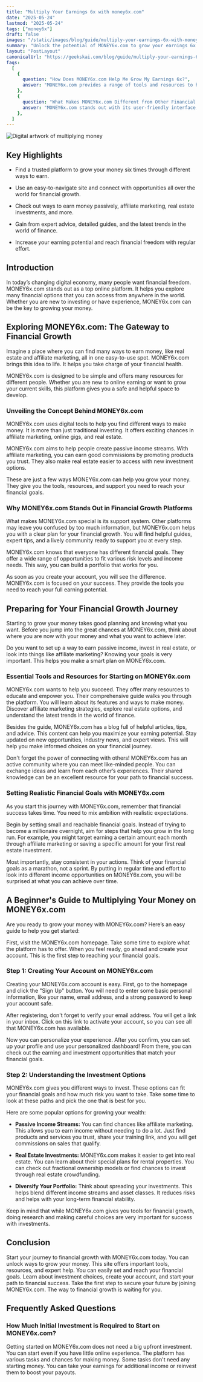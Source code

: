```yaml
---
title: "Multiply Your Earnings 6x with money6x.com"
date: "2025-05-24"
lastmod: "2025-05-24"
tags: ["money6x"]
draft: false
images: "/static/images/blog/guide/multiply-your-earnings-6x-with-money6xcom.png"
summary: "Unlock the potential of MONEY6x.com to grow your earnings 6x. Find out how to achieve financial abundance on our blog."
layout: "PostLayout"
canonicalUrl: "https://geekskai.com/blog/guide/multiply-your-earnings-6x-with-money6xcom/"
faqs:
  [
    {
      question: "How Does MONEY6x.com Help Me Grow My Earnings 6x?",
      answer: "MONEY6x.com provides a range of tools and resources to help you grow your earnings. From passive income streams to real estate investments, the platform offers various ways to multiply your money.",
    },
    {
      question: "What Makes MONEY6x.com Different from Other Financial Platforms?",
      answer: "MONEY6x.com stands out with its user-friendly interface, expert advice, and a wide range of investment options. It is designed to help you reach your financial goals with ease.",
    },
  ]
---
```


![Digital artwork of multiplying money](/static/images/blog/guide/multiply-your-earnings-6x-with-money6xcom.png)

## Key Highlights

- Find a trusted platform to grow your money six times through different ways to earn.

- Use an easy-to-navigate site and connect with opportunities all over the world for financial growth.

- Check out ways to earn money passively, affiliate marketing, real estate investments, and more.

- Gain from expert advice, detailed guides, and the latest trends in the world of finance.

- Increase your earning potential and reach financial freedom with regular effort.

## Introduction

In today’s changing digital economy, many people want financial freedom. MONEY6x.com stands out as a top online platform. It helps you explore many financial options that you can access from anywhere in the world. Whether you are new to investing or have experience, MONEY6x.com can be the key to growing your money.

## Exploring MONEY6x.com: The Gateway to Financial Growth

Imagine a place where you can find many ways to earn money, like real estate and affiliate marketing, all in one easy-to-use spot. MONEY6x.com brings this idea to life. It helps you take charge of your financial health.

MONEY6x.com is designed to be simple and offers many resources for different people. Whether you are new to online earning or want to grow your current skills, this platform gives you a safe and helpful space to develop.

### Unveiling the Concept Behind MONEY6x.com

MONEY6x.com uses digital tools to help you find different ways to make money. It is more than just traditional investing. It offers exciting chances in affiliate marketing, online gigs, and real estate.

MONEY6x.com aims to help people create passive income streams. With affiliate marketing, you can earn good commissions by promoting products you trust. They also make real estate easier to access with new investment options.

These are just a few ways MONEY6x.com can help you grow your money. They give you the tools, resources, and support you need to reach your financial goals.

### Why MONEY6x.com Stands Out in Financial Growth Platforms

What makes MONEY6x.com special is its support system. Other platforms may leave you confused by too much information, but MONEY6x.com helps you with a clear plan for your financial growth. You will find helpful guides, expert tips, and a lively community ready to support you at every step.

MONEY6x.com knows that everyone has different financial goals. They offer a wide range of opportunities to fit various risk levels and income needs. This way, you can build a portfolio that works for you.

As soon as you create your account, you will see the difference. MONEY6x.com is focused on your success. They provide the tools you need to reach your full earning potential.

## Preparing for Your Financial Growth Journey

Starting to grow your money takes good planning and knowing what you want. Before you jump into the great chances at MONEY6x.com, think about where you are now with your money and what you want to achieve later.

Do you want to set up a way to earn passive income, invest in real estate, or look into things like affiliate marketing? Knowing your goals is very important. This helps you make a smart plan on MONEY6x.com.

### Essential Tools and Resources for Starting on MONEY6x.com

MONEY6x.com wants to help you succeed. They offer many resources to educate and empower you. Their comprehensive guide walks you through the platform. You will learn about its features and ways to make money. Discover affiliate marketing strategies, explore real estate options, and understand the latest trends in the world of finance.

Besides the guide, MONEY6x.com has a blog full of helpful articles, tips, and advice. This content can help you maximize your earning potential. Stay updated on new opportunities, industry news, and expert views. This will help you make informed choices on your financial journey.

Don't forget the power of connecting with others! MONEY6x.com has an active community where you can meet like-minded people. You can exchange ideas and learn from each other’s experiences. Their shared knowledge can be an excellent resource for your path to financial success.

### Setting Realistic Financial Goals with MONEY6x.com

As you start this journey with MONEY6x.com, remember that financial success takes time. You need to mix ambition with realistic expectations.

Begin by setting small and reachable financial goals. Instead of trying to become a millionaire overnight, aim for steps that help you grow in the long run. For example, you might target earning a certain amount each month through affiliate marketing or saving a specific amount for your first real estate investment.

Most importantly, stay consistent in your actions. Think of your financial goals as a marathon, not a sprint. By putting in regular time and effort to look into different income opportunities on MONEY6x.com, you will be surprised at what you can achieve over time.

## A Beginner's Guide to Multiplying Your Money on MONEY6x.com

Are you ready to grow your money with MONEY6x.com? Here’s an easy guide to help you get started:

First, visit the MONEY6x.com homepage. Take some time to explore what the platform has to offer. When you feel ready, go ahead and create your account. This is the first step to reaching your financial goals.

### Step 1: Creating Your Account on MONEY6x.com

Creating your MONEY6x.com account is easy. First, go to the homepage and click the "Sign Up" button. You will need to enter some basic personal information, like your name, email address, and a strong password to keep your account safe.

After registering, don't forget to verify your email address. You will get a link in your inbox. Click on this link to activate your account, so you can see all that MONEY6x.com has available.

Now you can personalize your experience. After you confirm, you can set up your profile and use your personalized dashboard! From there, you can check out the earning and investment opportunities that match your financial goals.

### Step 2: Understanding the Investment Options

MONEY6x.com gives you different ways to invest. These options can fit your financial goals and how much risk you want to take. Take some time to look at these paths and pick the one that is best for you.

Here are some popular options for growing your wealth:

- **Passive Income Streams:** You can find chances like affiliate marketing. This allows you to earn income without needing to do a lot. Just find products and services you trust, share your training link, and you will get commissions on sales that qualify.

- **Real Estate Investments:** MONEY6x.com makes it easier to get into real estate. You can learn about their special plans for rental properties. You can check out fractional ownership models or find chances to invest through real estate crowdfunding.

- **Diversify Your Portfolio:** Think about spreading your investments. This helps blend different income streams and asset classes. It reduces risks and helps with your long-term financial stability.

Keep in mind that while MONEY6x.com gives you tools for financial growth, doing research and making careful choices are very important for success with investments.

## Conclusion

Start your journey to financial growth with MONEY6x.com today. You can unlock ways to grow your money. This site offers important tools, resources, and expert help. You can easily set and reach your financial goals. Learn about investment choices, create your account, and start your path to financial success. Take the first step to secure your future by joining MONEY6x.com. The way to financial growth is waiting for you.

## Frequently Asked Questions

### How Much Initial Investment is Required to Start on MONEY6x.com?

Getting started on MONEY6x.com does not need a big upfront investment. You can start even if you have little online experience. The platform has various tasks and chances for making money. Some tasks don't need any starting money. You can take your earnings for additional income or reinvest them to boost your payouts.
